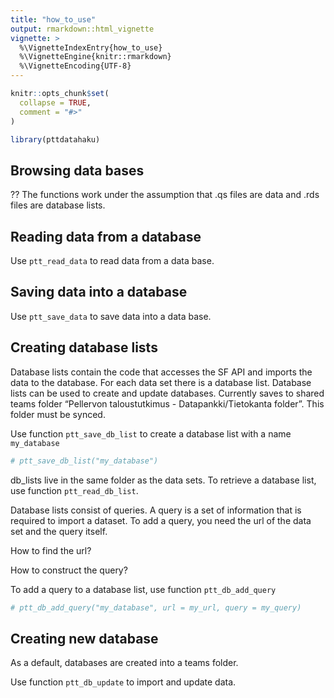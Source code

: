 ```yaml
---
title: "how_to_use"
output: rmarkdown::html_vignette
vignette: >
  %\VignetteIndexEntry{how_to_use}
  %\VignetteEngine{knitr::rmarkdown}
  %\VignetteEncoding{UTF-8}
---
```


```r
knitr::opts_chunk$set(
  collapse = TRUE,
  comment = "#>"
)
```

```r
library(pttdatahaku)
```


## Browsing data bases

?? The functions work under the assumption that .qs files are data and .rds files are database lists.

## Reading data from a database

Use `ptt_read_data` to read data from a data base. 

## Saving data into a database

Use `ptt_save_data` to save data into a data base.

## Creating database lists

Database lists contain the code that accesses the SF API and imports the data to the database. For each data set there is a database list. Database lists can be used to create and update databases. Currently saves to shared teams folder "Pellervon taloustutkimus - Datapankki/Tietokanta folder". This folder must be synced.

Use function `ptt_save_db_list` to create a database list with a name `my_database` 

```r
# ptt_save_db_list("my_database")

```
db_lists live in the same folder as the data sets.
To retrieve a database list, use function `ptt_read_db_list`.

Database lists consist of queries. A query is a set of information that is required to import a dataset. To add a query, you need the url of the data set and the query itself. 

How to find the url?

How to construct the query? 

To add a query to a database list, use function `ptt_db_add_query`

```r

# ptt_db_add_query("my_database", url = my_url, query = my_query)

```


## Creating new database

As a default, databases are created into a teams folder. 

Use function `ptt_db_update` to import and update data. 






